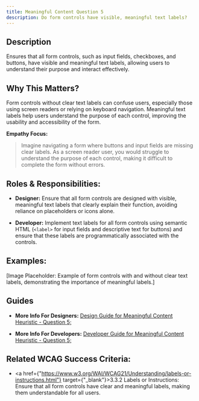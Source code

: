 ```yaml
---
title: Meaningful Content Question 5
description: Do form controls have visible, meaningful text labels?
---
```


## Description

Ensures that all form controls, such as input fields, checkboxes, and buttons, have visible and meaningful text labels, allowing users to understand their purpose and interact effectively.

## Why This Matters?

Form controls without clear text labels can confuse users, especially those using screen readers or relying on keyboard navigation. Meaningful text labels help users understand the purpose of each control, improving the usability and accessibility of the form.

**Empathy Focus:**
> Imagine navigating a form where buttons and input fields are missing clear labels. As a screen reader user, you would struggle to understand the purpose of each control, making it difficult to complete the form without errors.

## Roles & Responsibilities:

- **Designer:** Ensure that all form controls are designed with visible, meaningful text labels that clearly explain their function, avoiding reliance on placeholders or icons alone.

- **Developer:** Implement text labels for all form controls using semantic HTML (`<label>` for input fields and descriptive text for buttons) and ensure that these labels are programmatically associated with the controls.

## Examples:

[Image Placeholder: Example of form controls with and without clear text labels, demonstrating the importance of meaningful labels.]

## Guides

- **More Info For Designers:** <a href="/docs/design-guide/meaningful-content/question-5">Design Guide for Meaningful Content Heuristic - Question 5;</a>

- **More Info For Developers:** <a href="/docs/developer-guide/meaningful-content/question-5">Developer Guide for Meaningful Content Heuristic - Question 5;</a>

## Related WCAG Success Criteria:

- <a href={"https://www.w3.org/WAI/WCAG21/Understanding/labels-or-instructions.html"} target={"_blank"}>3.3.2 Labels or Instructions</a>: Ensure that all form controls have clear and meaningful labels, making them understandable for all users.
